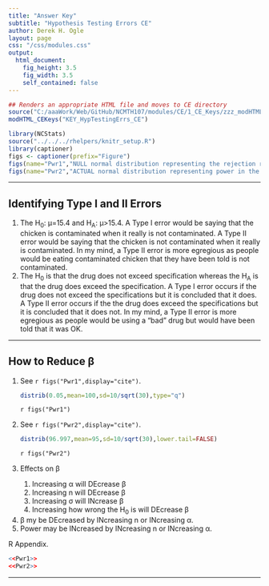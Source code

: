 ```yaml
---
title: "Answer Key"
subtitle: "Hypothesis Testing Errors CE"
author: Derek H. Ogle
layout: page
css: "/css/modules.css"
output:
  html_document:
    fig_height: 3.5
    fig_width: 3.5
    self_contained: false
---
```


```r
## Renders an appropriate HTML file and moves to CE directory
source("C:/aaaWork/Web/GitHub/NCMTH107/modules/CE/1_CE_Keys/zzz_modHTML_CEKeys.R")
modHTML_CEKeys("KEY_HypTestingErrs_CE")
```

```r
library(NCStats)
source("../../../rhelpers/knitr_setup.R")
library(captioner)
figs <- captioner(prefix="Figure")
figs(name="Pwr1","NULL normal distribution representing the rejection region for the power calculation example.")
figs(name="Pwr2","ACTUAL normal distribution representing power in the power calculation example.")
```

----

## Identifying Type I and II Errors

<ol>
<li>The H<sub>0</sub>: &mu;=15.4 and H<sub>A</sub>: &mu;>15.4. A Type I error would be saying that the chicken is contaminated when it really is not contaminated. A Type II error would be saying that the chicken is not contaminated when it really is contaminated. In my mind, a Type II error is more egregious as people would be eating contaminated chicken that they have been told is not contaminated.</li>
<li>The H<sub>0</sub> is that the drug does not exceed specification whereas the H<sub>A</sub> is that the drug does exceed the specification. A Type I error occurs if the drug does not exceed the specifications but it is concluded that it does. A Type II error occurs if the the drug does exceed the specifications but it is concluded that it does not. In my mind, a Type II error is more egregious as people would be using a "bad" drug but would have been told that it was OK.</li>
</ol>

----

## How to Reduce &beta;

<ol>
<li>See `r figs("Pwr1",display="cite")`.</li>
```r
distrib(0.05,mean=100,sd=10/sqrt(30),type="q")
```

`r figs("Pwr1")`

<li>See `r figs("Pwr2",display="cite")`.</li>
```r
distrib(96.997,mean=95,sd=10/sqrt(30),lower.tail=FALSE)
```

`r figs("Pwr2")`

<li>Effects on &beta;</li>
<ol>
<li>Increasing &alpha; will DEcrease &beta;</li>
<li>Increasing n will DEcrease &beta;</li>
<li>Increasing &sigma; will INcrease &beta;</li>
<li>Increasing how wrong the H<sub>0</sub> is will DEcrease &beta;</li>
</ol>
<li>&beta; my be DEcreased by INcreasing n or INcreasing &alpha;.</li>
<li>Power may be INcreased by INcreasing n or INcreasing &alpha;.</li>
</ol>

R Appendix.
```r
<<Pwr1>>
<<Pwr2>>
```

----
